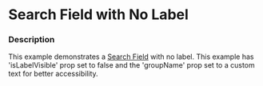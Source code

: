
# Search Field with No Label

### Description

This example demonstrates a [Search Field](/components/cerner-terra-core-docs/search-field/about) with no label. This example has 'isLabelVisible' prop set to false and the 'groupName' prop set to a custom text for better accessibility. 

<SearchFieldWithNoLabel title='Search Field with No Label' />